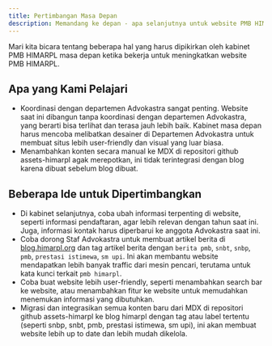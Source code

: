 ```yaml
---
title: Pertimbangan Masa Depan
description: Memandang ke depan - apa selanjutnya untuk website PMB HIMARPL?
---
```


Mari kita bicara tentang beberapa hal yang harus dipikirkan oleh kabinet PMB HIMARPL masa depan ketika bekerja untuk meningkatkan website PMB HIMARPL.

## Apa yang Kami Pelajari

- Koordinasi dengan departemen Advokastra sangat penting. Website saat ini dibangun tanpa koordinasi dengan departemen Advokastra, yang berarti bisa terlihat dan terasa jauh lebih baik. Kabinet masa depan harus mencoba melibatkan desainer di Departemen Advokastra untuk membuat situs lebih user-friendly dan visual yang luar biasa.
- Menambahkan konten secara manual ke MDX di repositori github assets-himarpl agak merepotkan, ini tidak terintegrasi dengan blog karena dibuat sebelum blog dibuat.

## Beberapa Ide untuk Dipertimbangkan

- Di kabinet selanjutnya, coba ubah informasi terpenting di website, seperti informasi pendaftaran, agar lebih relevan dengan tahun saat ini. Juga, informasi kontak harus diperbarui ke anggota Advokastra saat ini.
- Coba dorong Staf Advokastra untuk membuat artikel berita di [blog.himarpl.org](https://blog.himarpl.org) dan tag artikel berita dengan `berita pmb`, `snbt`, `snbp`, `pmb`, `prestasi istimewa`, `sm upi`. Ini akan membantu website mendapatkan lebih banyak traffic dari mesin pencari, terutama untuk kata kunci terkait `pmb himarpl`.
- Coba buat website lebih user-friendly, seperti menambahkan search bar ke website, atau menambahkan fitur ke website untuk memudahkan menemukan informasi yang dibutuhkan.
- Migrasi dan integrasikan semua konten baru dari MDX di repositori github assets-himarpl ke blog himarpl dengan tag atau label tertentu (seperti snbp, snbt, pmb, prestasi istimewa, sm upi), ini akan membuat website lebih up to date dan lebih mudah dikelola.
